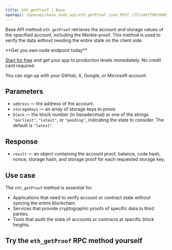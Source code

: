 ---
title: eth_getProof | Base
openapi: /openapi/base_node_api/eth_getProof.json POST /2fc1de7f08c0465f6a28e3c355e0cb14
---

Base API method `eth_getProof` retrieves the account and storage values of the specified account, including the Merkle-proof. This method is used to verify the data without needing the entire state on the client side.

<Check>
**Get you own node endpoint today**

[Start for free](https://console.chainstack.com/) and get your app to production levels immediately. No credit card required.

You can sign up with your GitHub, X, Google, or Microsoft account.
</Check>


## Parameters

* `address` — the address of the account.
* `storageKeys` — an array of storage keys to prove.
* `block` — the block number (in hexadecimal) or one of the strings `"earliest"`, `"latest"`, or `"pending"`, indicating the state to consider. The default is `"latest"`.

## Response

* `result` — an object containing the account proof, balance, code hash, nonce, storage hash, and storage proof for each requested storage key.

## Use case

The `eth_getProof` method is essential for:

* Applications that need to verify account or contract state without syncing the entire blockchain.
* Services that provide cryptographic proofs of specific data to third parties.
* Tools that audit the state of accounts or contracts at specific block heights.

## Try the `eth_getProof` RPC method yourself